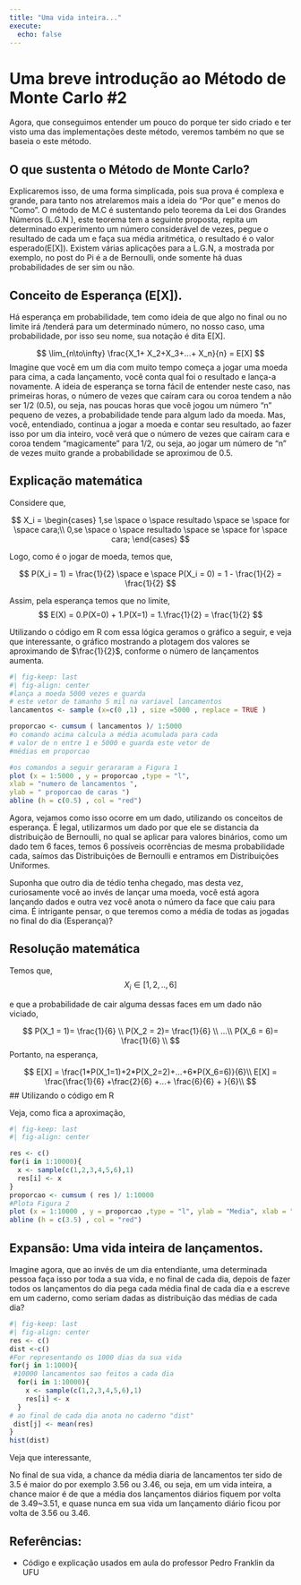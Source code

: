 ```yaml
---
title: "Uma vida inteira..."
execute:
  echo: false
---
```


# Uma breve introdução ao Método de Monte Carlo #2

Agora, que conseguimos entender um pouco do porque ter sido criado e ter visto uma das implementações deste método, veremos também no que se baseia o este método.

## O que sustenta o Método de Monte Carlo?

Explicaremos isso, de uma forma simplicada, pois sua prova é complexa e grande, para tanto nos atrelaremos mais a ideia do "Por que" e menos do "Como". O método de M.C é sustentando pelo teorema da Lei dos Grandes Números (L.G.N ), este teorema tem a seguinte proposta, repita um determinado experimento um número considerável de vezes, pegue o resultado de cada um e faça sua média aritmética, o resultado é o valor esperado(E\[X\]). Existem várias aplicações para a L.G.N, a mostrada por exemplo, no post do Pi é a de Bernoulli, onde somente há duas probabilidades de ser sim ou não.

## Conceito de Esperança (E\[X\]).

Há esperança em probabilidade, tem como ideia de que algo no final ou no limite irá /tenderá para um determinado número, no nosso caso, uma probabilidade, por isso seu nome, sua notação é dita E\[X\].

$$
\lim_{n\to\infty} \frac{X_1+ X_2+X_3+...+ X_n}{n} = E[X]
$$ Imagine que você em um dia com muito tempo começa a jogar uma moeda para cima, a cada lançamento, você conta qual foi o resultado e lança-a novamente. A ideia de esperança se torna fácil de entender neste caso, nas primeiras horas, o número de vezes que caíram cara ou coroa tendem a não ser 1/2 (0.5), ou seja, nas poucas horas que você jogou um número "n" pequeno de vezes, a probabilidade tende para algum lado da moeda. Mas, você, entendiado, continua a jogar a moeda e contar seu resultado, ao fazer isso por um dia inteiro, você verá que o número de vezes que caíram cara e coroa tendem "magicamente" para 1/2, ou seja, ao jogar um número de "n" de vezes muito grande a probabilidade se aproximou de 0.5.

## Explicação matemática

Considere que,

$$
X_i  = \begin{cases} 1,se \space o \space  resultado \space  se \space for \space  cara;\\
                      0,se \space   o  \space resultado \space se \space  for  \space  cara;
        \end{cases}
$$

Logo, como é o jogar de moeda, temos que,

$$
P(X_i = 1) = \frac{1}{2} \space e \space P(X_i = 0) = 1 - \frac{1}{2} = \frac{1}{2}
$$

Assim, pela esperança temos que no limite, $$
E(X) = 0.P(X=0) + 1.P(X=1) = 1.\frac{1}{2} = \frac{1}{2}
$$

Utilizando o código em R com essa lógica geramos o gráfico a seguir, e veja que interessante, o gráfico mostrando a plotagem dos valores se aproximando de $\frac{1}{2}$, conforme o número de lançamentos aumenta.

```r
#| fig-keep: last
#| fig-align: center
#lança a moeda 5000 vezes e guarda
# este vetor de tamanho 5 mil na variavel lancamentos
lancamentos <- sample (x=c(0 ,1) , size =5000 , replace = TRUE )

proporcao <- cumsum ( lancamentos )/ 1:5000
#o comando acima calcula a média acumulada para cada
# valor de n entre 1 e 5000 e guarda este vetor de
#médias em proporcao

#os comandos a seguir gerararam a Figura 1
plot (x = 1:5000 , y = proporcao ,type = "l",
xlab = "numero de lancamentos ",
ylab = " proporcao de caras ")
abline (h = c(0.5) , col = "red")
```

Agora, vejamos como isso ocorre em um dado, utilizando os conceitos de esperança. É legal, utilizarmos um dado por que ele se distancia da distribuição de Bernoulli, no qual se aplicar para valores binários, como um dado tem 6 faces, temos 6 possíveis ocorrências de mesma probabilidade cada, saímos das Distribuições de Bernoulli e entramos em Distribuições Uniformes.

Suponha que outro dia de tédio tenha chegado, mas desta vez, curiosamente você ao invés de lançar uma moeda, você está agora lançando dados e outra vez você anota o número da face que caiu para cima. É intrigante pensar, o que teremos como a média de todas as jogadas no final do dia (Esperança)?

## Resolução matemática

Temos que, $$
X_i \in [1,2,..,6]
$$

e que a probabilidade de cair alguma dessas faces em um dado não viciado,

$$
P(X_1 = 1)= \frac{1}{6} \\
P(X_2 = 2)= \frac{1}{6} \\
...\\
P(X_6 = 6)= \frac{1}{6} \\
$$ Portanto, na esperança,

$$
E[X] = \frac{1*P(X_1=1)+2*P(X_2=2)+...+6*P(X_6=6)}{6}\\
E[X] = \frac{\frac{1}{6} +\frac{2}{6} +...+ \frac{6}{6} + }{6}\\
$$ \## Utilizando o código em R

Veja, como fica a aproximação,

```r
#| fig-keep: last
#| fig-align: center

res <- c()
for(i in 1:10000){
  x <- sample(c(1,2,3,4,5,6),1)
  res[i] <- x 
}
proporcao <- cumsum ( res )/ 1:10000
#Plota Figura 2
plot (x = 1:10000 , y = proporcao ,type = "l", ylab = "Media", xlab = "Numero de Lancamentos")
abline (h = c(3.5) , col = "red")
```

## Expansão: Uma vida inteira de lançamentos.

Imagine agora, que ao invés de um dia entendiante, uma determinada pessoa faça isso por toda a sua vida, e no final de cada dia, depois de fazer todos os lançamentos do dia pega cada média final de cada dia e a escreve em um caderno, como seriam dadas as distribuição das médias de cada dia?

```r
#| fig-keep: last
#| fig-align: center
res <- c()
dist <-c()
#For representando os 1000 dias da sua vida
for(j in 1:1000){
 #10000 lancamentos sao feitos a cada dia
  for(i in 1:10000){
    x <- sample(c(1,2,3,4,5,6),1)
    res[i] <- x 
  }
# ao final de cada dia anota no caderno "dist"
 dist[j] <- mean(res)
}
hist(dist)
```

Veja que interessante,

No final de sua vida, a chance da média diaria de lancamentos ter sido de 3.5 é maior do por exemplo 3.56 ou 3.46, ou seja, em um vida inteira, a chance maior é de que a média dos lançamentos diários fiquem por volta de 3.49\~3.51, e quase nunca em sua vida um lançamento diário ficou por volta de 3.56 ou 3.46.

## Referências:

-   Código e explicação usados em aula do professor Pedro Franklin da UFU
